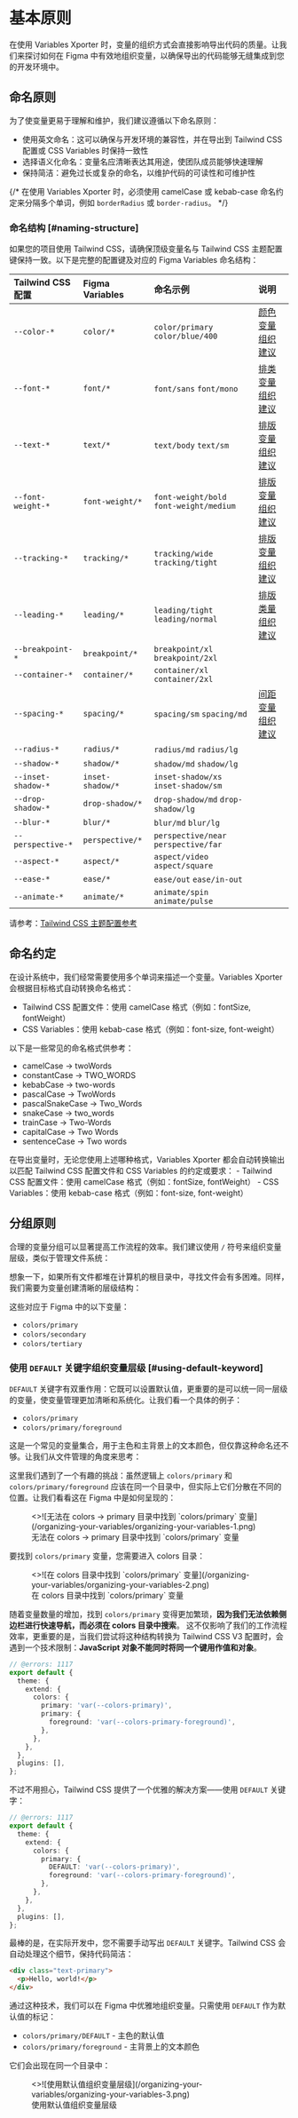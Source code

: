 
# 基本原则

在使用 Variables Xporter 时，变量的组织方式会直接影响导出代码的质量。让我们来探讨如何在 Figma 中有效地组织变量，以确保导出的代码能够无缝集成到您的开发环境中。

## 命名原则

为了使变量更易于理解和维护，我们建议遵循以下命名原则：

- 使用英文命名：这可以确保与开发环境的兼容性，并在导出到 Tailwind CSS 配置或 CSS Variables 时保持一致性
- 选择语义化命名：变量名应清晰表达其用途，使团队成员能够快速理解
- 保持简洁：避免过长或复杂的命名，以维护代码的可读性和可维护性

{/* <Callout type="info" emoji="ℹ️">
  在使用 Variables Xporter 时，必须使用 camelCase 或 kebab-case 命名约定来分隔多个单词，例如 `borderRadius` 或 `border-radius`。
</Callout> */}

### 命名结构 [#naming-structure]

如果您的项目使用 Tailwind CSS，请确保顶级变量名与 Tailwind CSS 主题配置键保持一致。以下是完整的配置键及对应的 Figma Variables 命名结构：

| Tailwind CSS 配置 | Figma Variables | 命名示例 | 说明 |
| :----- | :---- | :---- | :---- |
| `--color-*` | `color/*` | `color/primary` `color/blue/400` | [颜色变量组织建议](/docs/organizing-your-variables/colors) |
| `--font-*` | `font/*` | `font/sans` `font/mono` | [排类变量组织建议](/docs/organizing-your-variables/typography) |
| `--text-*` | `text/*` | `text/body` `text/sm`  | [排版变量组织建议](/docs/organizing-your-variables/typography) |
| `--font-weight-*` | `font-weight/*` | `font-weight/bold` `font-weight/medium` | [排版变量组织建议](/docs/organizing-your-variables/typography) |
| `--tracking-*` | `tracking/*` | `tracking/wide` `tracking/tight` | [排版变量组织建议](/docs/organizing-your-variables/typography) |
| `--leading-*` | `leading/*` | `leading/tight` `leading/normal` | [排版类量组织建议](/docs/organizing-your-variables/typography) |
| `--breakpoint-*` | `breakpoint/*` | `breakpoint/xl` `breakpoint/2xl`
| `--container-*` | `container/*` | `container/xl` `container/2xl` 
| `--spacing-*` | `spacing/*` | `spacing/sm` `spacing/md` | [间距变量组织建议](/docs/organizing-your-variables/spacing) |
| `--radius-*` | `radius/*` | `radius/md` `radius/lg` |
| `--shadow-*` | `shadow/*` | `shadow/md` `shadow/lg` |
| `--inset-shadow-*` | `inset-shadow/*` | `inset-shadow/xs` `inset-shadow/sm` |
| `--drop-shadow-*` | `drop-shadow/*` | `drop-shadow/md` `drop-shadow/lg` |
| `--blur-*` | `blur/*` | `blur/md` `blur/lg` |
| `--perspective-*` | `perspective/*` | `perspective/near` `perspective/far` |
| `--aspect-*` | `aspect/*` | `aspect/video` `aspect/square` |
| `--ease-*` | `ease/*` | `ease/out` `ease/in-out` |
| `--animate-*` | `animate/*` | `animate/spin` `animate/pulse` |



请参考：[Tailwind CSS 主题配置参考](https://tailwindcss.com/docs/theme#theme-variable-namespaces)

## 命名约定

在设计系统中，我们经常需要使用多个单词来描述一个变量。Variables Xporter 会根据目标格式自动转换命名格式：

- Tailwind CSS 配置文件：使用 camelCase 格式（例如：fontSize, fontWeight）
- CSS Variables：使用 kebab-case 格式（例如：font-size, font-weight）

以下是一些常见的命名格式供参考：
- camelCase -> twoWords
- constantCase -> TWO_WORDS
- kebabCase -> two-words
- pascalCase -> TwoWords
- pascalSnakeCase -> Two_Words
- snakeCase -> two_words
- trainCase -> Two-Words
- capitalCase -> Two Words
- sentenceCase -> Two words

<Callout type="info" emoji="ℹ️">
  在导出变量时，无论您使用上述哪种格式，Variables Xporter 都会自动转换输出以匹配 Tailwind CSS 配置文件和 CSS Variables 的约定或要求：
  - Tailwind CSS 配置文件：使用 camelCase 格式（例如：fontSize, fontWeight）
  - CSS Variables：使用 kebab-case 格式（例如：font-size, font-weight）
</Callout>

## 分组原则

合理的变量分组可以显著提高工作流程的效率。我们建议使用 `/` 符号来组织变量层级，类似于管理文件系统：

想象一下，如果所有文件都堆在计算机的根目录中，寻找文件会有多困难。同样，我们需要为变量创建清晰的层级结构：

<FileTree>
  <FileTree.Folder name="colors" defaultOpen>
    <FileTree.File name="primary" />
    <FileTree.File name="secondary" />
    <FileTree.File name="tertiary" />
    <FileTree.File name="..." />
  </FileTree.Folder>
</FileTree>

这些对应于 Figma 中的以下变量：

- `colors/primary`
- `colors/secondary`
- `colors/tertiary`

### 使用 `DEFAULT` 关键字组织变量层级 [#using-default-keyword]

`DEFAULT` 关键字有双重作用：它既可以设置默认值，更重要的是可以统一同一层级的变量，使变量管理更加清晰和系统化。让我们看一个具体的例子：

- `colors/primary`
- `colors/primary/foreground`

这是一个常见的变量集合，用于主色和主背景上的文本颜色，但仅靠这种命名还不够。让我们从文件管理的角度来思考：

<FileTree>
  <FileTree.Folder name="colors" defaultOpen>
    <FileTree.File name="primary" />
    <FileTree.Folder name="primary" defaultOpen>
      <FileTree.File name="foreground" />
    </FileTree.Folder>
  </FileTree.Folder>
</FileTree>

这里我们遇到了一个有趣的挑战：虽然逻辑上 `colors/primary` 和 `colors/primary/foreground` 应该在同一个目录中，但实际上它们分散在不同的位置。让我们看看这在 Figma 中是如何呈现的：

<figure className="mt-6">
  <>![无法在 colors -> primary 目录中找到 `colors/primary` 变量](/organizing-your-variables/organizing-your-variables-1.png)</>
  <figcaption>
    无法在 colors -> primary 目录中找到 `colors/primary` 变量
  </figcaption>
</figure>

要找到 `colors/primary` 变量，您需要进入 colors 目录：

<figure className="mt-6">
  <>![在 colors 目录中找到 `colors/primary` 变量](/organizing-your-variables/organizing-your-variables-2.png)</>
  <figcaption>
    在 colors 目录中找到 `colors/primary` 变量
  </figcaption>
</figure>

随着变量数量的增加，找到 `colors/primary` 变得更加繁琐，**因为我们无法依赖侧边栏进行快速导航，而必须在 colors 目录中搜索**。
这不仅影响了我们的工作流程效率，更重要的是，当我们尝试将这种结构转换为 Tailwind CSS V3 配置时，会遇到一个技术限制：**JavaScript 对象不能同时将同一个键用作值和对象**。

```ts twoslash
// @errors: 1117
export default {
  theme: {
    extend: {
      colors: {
        primary: 'var(--colors-primary)', 
        primary: {
          foreground: 'var(--colors-primary-foreground)',
        },
      },
    },
  },
  plugins: [],
};
```

不过不用担心，Tailwind CSS 提供了一个优雅的解决方案——使用 `DEFAULT` 关键字：

```ts twoslash
// @errors: 1117
export default {
  theme: {
    extend: {
      colors: {
        primary: {
          DEFAULT: 'var(--colors-primary)',
          foreground: 'var(--colors-primary-foreground)',
        },
      },
    },
  },
  plugins: [],
};
```

最棒的是，在实际开发中，您不需要手动写出 `DEFAULT` 关键字。Tailwind CSS 会自动处理这个细节，保持代码简洁：

```html
<div class="text-primary">
  <p>Hello, world!</p>
</div>
```

通过这种技术，我们可以在 Figma 中优雅地组织变量。只需使用 `DEFAULT` 作为默认值的标记：

- `colors/primary/DEFAULT` - 主色的默认值
- `colors/primary/foreground` - 主背景上的文本颜色

它们会出现在同一个目录中：

<figure className="mt-6">
  <>![使用默认值组织变量层级](/organizing-your-variables/organizing-your-variables-3.png)</>
  <figcaption>
    使用默认值组织变量层级
  </figcaption>
</figure>
